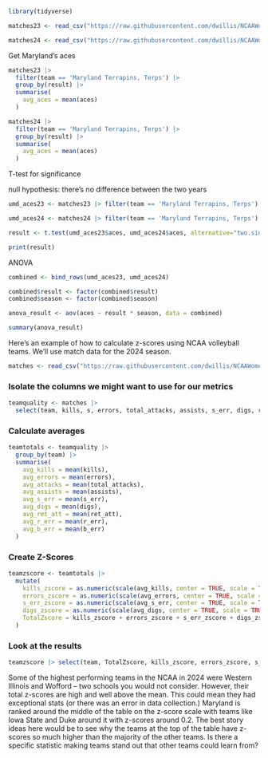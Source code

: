 ```r
library(tidyverse)
```

```r
matches23 <- read_csv("https://raw.githubusercontent.com/dwillis/NCAAWomensVolleyballData/main/data/ncaa_womens_volleyball_matchstats_2023.csv")

matches24 <- read_csv("https://raw.githubusercontent.com/dwillis/NCAAWomensVolleyballData/main/data/ncaa_womens_volleyball_matchstats_2024.csv")
```

Get Maryland's aces

```r
matches23 |>
  filter(team == 'Maryland Terrapins, Terps') |>
  group_by(result) |>
  summarise(
    avg_aces = mean(aces)
  )

matches24 |>
  filter(team == 'Maryland Terrapins, Terps') |>
  group_by(result) |>
  summarise(
    avg_aces = mean(aces)
  )
```

T-test for significance

null hypothesis: there's no difference between the two years

```r
umd_aces23 <- matches23 |> filter(team == 'Maryland Terrapins, Terps') |> mutate(season=2023) ##|> filter(date < '2023-09-12')

umd_aces24 <- matches24 |> filter(team == 'Maryland Terrapins, Terps') |> mutate(season=2024)

result <- t.test(umd_aces23$aces, umd_aces24$aces, alternative="two.sided", var.equal=TRUE)

print(result)
```

ANOVA

```r
combined <- bind_rows(umd_aces23, umd_aces24)

combined$result <- factor(combined$result)
combined$season <- factor(combined$season)

anova_result <- aov(aces ~ result * season, data = combined)

summary(anova_result)
```

Here's an example of how to calculate z-scores using NCAA volleyball teams. We'll use match data for the 2024 season.

```r
matches <- read_csv("https://raw.githubusercontent.com/dwillis/NCAAWomensVolleyballData/main/data/ncaa_womens_volleyball_matchstats_2024.csv")
```

### Isolate the columns we might want to use for our metrics

```r
teamquality <- matches |> 
  select(team, kills, s, errors, total_attacks, assists, s_err, digs, ret_att, r_err, b_err)
```

### Calculate averages

```r
teamtotals <- teamquality |> 
  group_by(team) |> 
  summarise(
    avg_kills = mean(kills),
    avg_errors = mean(errors),
    avg_attacks = mean(total_attacks),
    avg_assists = mean(assists),
    avg_s_err = mean(s_err),
    avg_digs = mean(digs),
    avg_ret_att = mean(ret_att),
    avg_r_err = mean(r_err),
    avg_b_err = mean(b_err)
  )
```

### Create Z-Scores

```r
teamzscore <- teamtotals |> 
  mutate(
    kills_zscore = as.numeric(scale(avg_kills, center = TRUE, scale = TRUE)),
    errors_zscore = as.numeric(scale(avg_errors, center = TRUE, scale = TRUE)) * -1,
    s_err_zscore = as.numeric(scale(avg_s_err, center = TRUE, scale = TRUE)) * -1,
    digs_zscore = as.numeric(scale(avg_digs, center = TRUE, scale = TRUE)),
    TotalZscore = kills_zscore + errors_zscore + s_err_zscore + digs_zscore
  )
```

### Look at the results

```r
teamzscore |> select(team, TotalZscore, kills_zscore, errors_zscore, s_err_zscore, digs_zscore) |>  arrange(desc(TotalZscore))
```

Some of the highest performing teams in the NCAA in 2024 were Western Illinois and Wofford – two schools you would not consider. However, their total z-scores are high and well above the mean. This could mean they had exceptional stats (or there was an error in data collection.) Maryland is ranked around the middle of the table on the z-score scale with teams like Iowa State and Duke around it with z-scores around 0.2. The best story ideas here would be to see why the teams at the top of the table have z-scores so much higher than the majority of the other teams. Is there a specific statistic making teams stand out that other teams could learn from?
